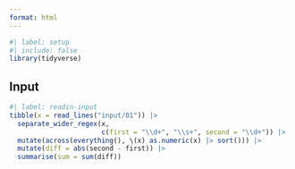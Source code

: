 ```yaml
---
format: html
---
```


```r
#| label: setup
#| include: false
library(tidyverse)
```

## Input

```r
#| label: readin-input
tibble(x = read_lines("input/01")) |> 
  separate_wider_regex(x, 
                       c(first = "\\d+", "\\s+", second = "\\d+")) |> 
  mutate(across(everything(), \(x) as.numeric(x) |> sort())) |> 
  mutate(diff = abs(second - first)) |> 
  summarise(sum = sum(diff))
```
